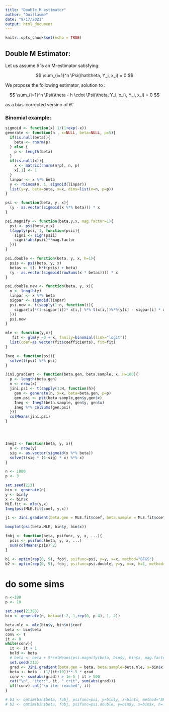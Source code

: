 ```yaml
---
title: "Double M estimator"
author: "Guillaume"
date: "9/17/2021"
output: html_document
---
```


```r
knitr::opts_chunk$set(echo = TRUE)
```

## Double M Estimator:
Let us assume $\hat\theta$ is an M-estimator satisfying:

$$
\sum_{i=1}^n \Psi(\hat\theta, Y_i, x_i) = 0
$$

We propose the following estimator, solution to :


$$
\sum_{i=1}^n \Psi(\theta - h \cdot \Psi(\theta, Y_i, x_i), Y_i, x_i) = 0
$$

as a bias-corrected versino of $\hat\theta$.


### Binomial example:

```r
sigmoid <- function(x) 1/(1+exp(-x))
generate <- function(n , x=NULL, beta=NULL, p=5){
  if(is.null(beta)){
    beta <- rnorm(p)
  } else {
    p <- length(beta)
  }
  if(is.null(x)){
    x <- matrix(rnorm(n*p), n, p)
    x[,1] <- 1
  }
  linpar <- x %*% beta
  y <- rbinom(n, 1, sigmoid(linpar))
  list(y=y, beta=beta, x=x, dims=list(n=n, p=p))
}

psi <- function(beta, y, x){
  (y - as.vector(sigmoid(x %*% beta))) * x
}

psi.magnify <- function(beta,y,x, mag.factor=1){
  psi <- psi(beta,y,x)
  t(apply(psi, 1, function(psii){
    signi <- sign(psii)
    signi*abs(psii)**mag.factor
  }))
}

psi.double <- function(beta, y, x, h=1){
  psis <- psi(beta, y, x)
  betas <- t(- h*t(psis) + beta)
  (y - as.vector(sigmoid(rowSums(x * betas)))) * x
}

psi.double.new <- function(beta, y, x){
  n <- length(y)
  linpar <- x %*% beta
  sigpar <- sigmoid(linpar)
  psi.new <- t(sapply(1:n, function(i){
    sigpar[i]*(1-sigpar[i])* x[i,] %*% t(x[i,])%*%(y[i] - sigpar[i] * x[i,])
  }))
  psi.new
}

mle <- function(y,x){
   fit <- glm(y ~0 + x, family=binomial(link="logit"))
  list(coef=as.vector(fit$coefficients), fit=fit)
}

Ineg <- function(psi){
  solve(t(psi) %*% psi)
}

Jini.gradient <- function(beta.gen, beta.sample, x, H=100){
  p <- length(beta.gen)
  n <- nrow(x)
  jini.psi <- t(sapply(1:H, function(h){
    gen <- generate(n, x=x, beta=beta.gen, p=p)
    gen.psi <- psi(beta.sample,gen$y,gen$x)
    Ineg <- Ineg2(beta.sample, gen$y, gen$x)
    Ineg %*% colSums(gen.psi)
  }))
  colMeans(jini.psi)
}




Ineg2 <- function(beta, y, x){
  n <- nrow(y)
  sig <- as.vector(sigmoid(x %*% beta))
  solve(t(sig * (1-sig) * x) %*% x)
}
```


```r
n <- 1000
p <- 3

set.seed(213)
bin <- generate(n)
y <- bin$y
x <- bin$x
MLE.fit <- mle(y,x)
Ineg(psi(MLE.fit$coef, y,x))

j1 <- Jini.gradient(beta.gen = MLE.fit$coef, beta.sample = MLE.fit$coef, x = x, H=10)
```

```r
boxplot(psi(beta.MLE, bin$y, bin$x))
```
```r
fobj <- function(beta, psifunc, y, x, ...){
  psis <- psifunc(beta, y, x, ...)
  sum(colMeans(psis)^2)
} 

b1 <- optim(rep(0, 5), fobj, psifunc=psi, y=y, x=x, method="BFGS")
b2 <- optim(rep(0, 5), fobj, psifunc=psi.double, y=y, x=x, h=1, method="BFGS")
```

# do some sims

```r
n <-100 
p <- 10 

set.seed(21303)
bin <- generate(n, beta=c(-2,-1,rep(0, p-4), 1, 2))

beta.mle <- mle(bin$y, bin$x)$coef
beta <- bin$beta
conv <- T
it <- 0
while(conv){
  it <- it + 1
  bold <- beta
  # beta <- beta + 5*colMeans(psi.magnify(beta, bin$y, bin$x, mag.factor=1.05))
  set.seed(213)
  grad <- Jini.gradient(beta.gen = beta, beta.sample=beta.mle, x=bin$x, H=10+it)
  beta <- beta - (1/(it+10))**.5 * grad
  conv <- sum(abs(grad)) > 1e-5 | it > 500
  cat("\n", "iter:", it, " crit", sum(abs(grad)))
  if(!conv) cat("\n iter reached", it)
}

# b1 <- optim(bin$beta, fobj, psifunc=psi, y=bin$y, x=bin$x, method="BFGS")
# b2 <- optim(bin$beta, fobj, psifunc=psi.double, y=bin$y, x=bin$x, h=.1, method="BFGS")
```





